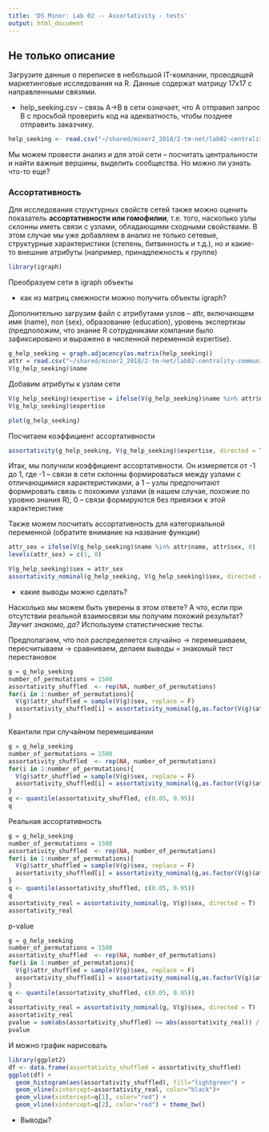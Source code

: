 ```yaml
---
title: 'DS Minor: Lab 02 -- Assortativity - tests'
output: html_document
---
```


## Не только описание 

Загрузите данные о переписке в небольшой  IT-компании, проводящей маркетинговые исследования на R. Данные содержат матрицу 17х17 с направленными связями.

* help_seeking.csv -- связь A->B в сети означает, что A отправил запрос B с просьбой проверить код на адекватность, чтобы позднее отправить заказчику.

```r
help_seeking <- read.csv("~/shared/minor2_2018/2-tm-net/lab02-centrality-community/help_seeking.csv")
```

Мы можем провести анализ и для этой сети -- посчитать центральности и найти важные вершины, выделить сообщества. Но можно ли узнать что-то еще?

### Ассортативность

Для исследования структурных свойств сетей также можно оценить показатель **ассортативности или гомофилии**, т.е. того, насколько узлы склонны иметь связи с узлами, обладающими сходными свойствами. В этом случае мы уже добавляем в анализ не только сетевые, структурные характеристики (степень, битвинность и т.д.), но и какие-то внешние атрибуты (например, принадлежность к группе)

```r
library(igraph)
```

Преобразуем сети в igraph объекты

* как из матриц смежности можно получить объекты igraph?

Дополнительно загрузим файл с атрибутами узлов -- attr, включающем имя (name), пол (sex), образование (education), уровень экспертизы (предположим, что знание R сотрудниками компании было зафиксировано и выражено в численной переменной expertise). 

```r
g_help_seeking = graph.adjacency(as.matrix(help_seeking))
attr = read.csv("~/shared/minor2_2018/2-tm-net/lab02-centrality-community/attr.csv")
V(g_help_seeking)$name

```

Добавим атрибуты к узлам сети
```r
V(g_help_seeking)$expertise = ifelse(V(g_help_seeking)$name %in% attr$name, attr$expertise, 0)
V(g_help_seeking)$expertise

plot(g_help_seeking)
```

Посчитаем коэффициент ассортативности
```r
assortativity(g_help_seeking, V(g_help_seeking)$expertise, directed = T)
```

Итак, мы получили коэффициент ассортативности. Он измеряется от -1 до 1, где -1 -- связи в сети склонны формироваться между узлами с отличающимися характеристиками, а 1 -- узлы предпочитают формировать связь с похожими узлами (в нашем случае, похожие по уровню знания R), 0 -- связи формируются без привязки к этой характеристике 

Также можем посчитать ассортативность для категориальной переменной (обратите внимание на название функции)
```r
attr_sex = ifelse(V(g_help_seeking)$name %in% attr$name, attr$sex, 0)
levels(attr_sex) = c(1, 0)

V(g_help_seeking)$sex = attr_sex 
assortativity_nominal(g_help_seeking, V(g_help_seeking)$sex, directed = T)
```

* какие выводы можно сделать?

Насколько мы можем быть уверены в этом ответе? А что, если при отсутствии реальной взаимосвязи мы получим похожий результат? *Звучит знакомо, да?* Используем статистические тесты. 

Предполагаем, что пол распределяется случайно -> перемешиваем, пересчитываем -> сравниваем, делаем выводы = знакомый тест перестановок

```r

g = g_help_seeking
number_of_permutations = 1500
assortativity_shuffled  <- rep(NA, number_of_permutations)
for(i in 1:number_of_permutations){
  V(g)$attr_shuffled = sample(V(g)$sex, replace = F)
  assortativity_shuffled[i] = assortativity_nominal(g,as.factor(V(g)$attr_shuffled))
}
```

Квантили при случайном перемешивании
```r
g = g_help_seeking
number_of_permutations = 1500
assortativity_shuffled  <- rep(NA, number_of_permutations)
for(i in 1:number_of_permutations){
  V(g)$attr_shuffled = sample(V(g)$sex, replace = F)
  assortativity_shuffled[i] = assortativity_nominal(g,as.factor(V(g)$attr_shuffled))
}
q <- quantile(assortativity_shuffled, c(0.05, 0.95))
q
```

Реальная ассортативность
```r
g = g_help_seeking
number_of_permutations = 1500
assortativity_shuffled  <- rep(NA, number_of_permutations)
for(i in 1:number_of_permutations){
  V(g)$attr_shuffled = sample(V(g)$sex, replace = F)
  assortativity_shuffled[i] = assortativity_nominal(g,as.factor(V(g)$attr_shuffled))
}
q <- quantile(assortativity_shuffled, c(0.05, 0.95))
q
assortativity_real = assortativity_nominal(g, V(g)$sex, directed = T)
assortativity_real
```
p-value
```r
g = g_help_seeking
number_of_permutations = 1500
assortativity_shuffled  <- rep(NA, number_of_permutations)
for(i in 1:number_of_permutations){
  V(g)$attr_shuffled = sample(V(g)$sex, replace = F)
  assortativity_shuffled[i] = assortativity_nominal(g,as.factor(V(g)$attr_shuffled))
}
q <- quantile(assortativity_shuffled, c(0.05, 0.95))
q
assortativity_real = assortativity_nominal(g, V(g)$sex, directed = T)
assortativity_real
pvalue = sum(abs(assortativity_shuffled) >= abs(assortativity_real)) / number_of_permutations
pvalue
```

И можно график нарисовать
```r
library(ggplot2)
df <- data.frame(assortativity_shuffled = assortativity_shuffled) 
ggplot(df) +
  geom_histogram(aes(assortativity_shuffled), fill="lightgreen") + 
  geom_vline(xintercept=assortativity_real, color="black")+ 
  geom_vline(xintercept=q[1], color="red") +
  geom_vline(xintercept=q[2], color="red") + theme_bw()
```

* Выводы?
